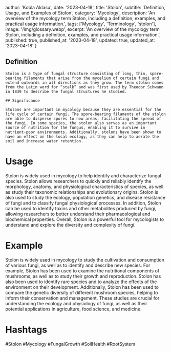
  author: 'Kobla Aklasu',
  date: '2023-04-18',
  title: 'Stolon',
  subtitle: 'Definition, Usage, and Examples of Stolon',
  category: 'Mycology',
  description: 'An overview of the mycology term Stolon, including a definition, examples, and practical usage information.',
  tags: ['Mycology', 'Terminology', 'stolon'],
  image: '/img/glossary.webp',
  excerpt: 'An overview of the mycology term Stolon, including a definition, examples, and practical usage information.',
  published: true,
  published_at: '2023-04-18',
  updated: true,
  updated_at: '2023-04-18'
}




## Definition
    
    Stolon is a type of fungal structure consisting of long, thin, spore-bearing filaments that arise from the mycelium of certain fungi and extend outwards in all directions as they grow. The term stolon comes from the Latin word for “stalk” and was first used by Theodor Schwann in 1839 to describe the fungal structures he studied.
    
    ## Significance
    
    Stolons are important in mycology because they are essential for the life cycle of certain fungi. The spore-bearing filaments of the stolon are able to disperse spores to new areas, facilitating the spread of the fungi. In some species, the stolon also serves as an important source of nutrition for the fungus, enabling it to survive in nutrient-poor environments. Additionally, stolons have been shown to have an effect on the local ecology, as they can help to aerate the soil and increase water retention.

# Usage

Stolon is widely used in mycology to help identify and characterize fungal species. Stolon allows researchers to quickly and reliably identify the morphology, anatomy, and physiological characteristics of species, as well as study their taxonomic relationships and evolutionary origins. Stolon is also used to study the ecology, population genetics, and disease resistance of fungi and to classify fungal physiological processes. In addition, Stolon can be used to identify toxins and other metabolites produced by fungi, allowing researchers to better understand their pharmacological and biochemical properties. Overall, Stolon is a powerful tool for mycologists to understand and explore the diversity and complexity of fungi.

# Example

Stolon is widely used in mycology to study the cultivation and consumption of various fungi, as well as to identify and describe new species. For example, Stolon has been used to examine the nutritional components of mushrooms, as well as to study their growth and reproduction. Stolon has also been used to identify rare species and to analyze the effects of the environment on their development. Additionally, Stolon has been used to compare the genetic diversity of different mushroom species, helping to inform their conservation and management. These studies are crucial for understanding the ecology and physiology of fungi, as well as their potential applications in agriculture, food science, and medicine.

# Hashtags

#Stolon #Mycology #FungalGrowth #SoilHealth #RootSystem

